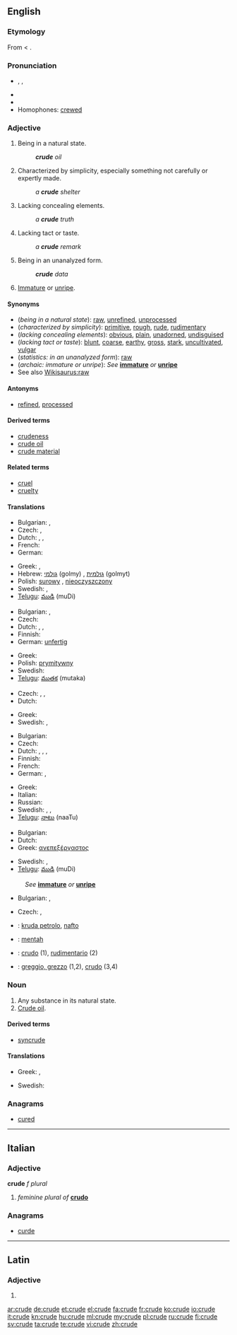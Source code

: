 {{wikipedia|dab=crude}}
==English==

===Etymology===
From {{etyl|enm}} < {{etyl|la}} {{term|crudus||raw, crude, undigested}}.

===Pronunciation===
* {{enPR|kro͞od}}, {{IPA|/kɹuːd/}}, {{SAMPA|/kru:d/}}
* {{audio|En-us-crude.ogg|Audio (US)}}
* {{rhymes|uːd}}
* Homophones: [[crewed]]

===Adjective===
{{en-adj|crud|er}}

# Being in a natural state.
#: '''''crude''' oil''
# Characterized by simplicity, especially something not carefully or expertly made.
#: ''a '''crude''' shelter''
# Lacking concealing elements.
#: ''a '''crude''' truth''
# Lacking tact or taste.
#: ''a '''crude''' remark''
# {{statistics}} Being in an unanalyzed form.
#: '''''crude''' data''
# {{archaic}} [[immature|Immature]] or [[unripe]].

====Synonyms====
* (''being in a natural state''): [[raw]], [[unrefined]], [[unprocessed]]
* (''characterized by simplicity''): [[primitive]], [[rough]], [[rude]], [[rudimentary]]
* (''lacking concealing elements''): [[obvious]], [[plain]], [[unadorned]], [[undisguised]]
* (''lacking tact or taste''): [[blunt]], [[coarse]], [[earthy]], [[gross]], [[stark]], [[uncultivated]], [[vulgar]]
* (''statistics: in an unanalyzed form''): [[raw]]
* (''archaic: immature or unripe''): ''See'' '''[[immature]]''' ''or'' '''[[unripe]]'''
* See also [[Wikisaurus:raw]]

====Antonyms====
* {{sense|being in a natural state}} [[refined]], [[processed]]

====Derived terms====
* [[crudeness]]
* [[crude oil]]
* [[crude material]]

====Related terms====
* [[cruel]]
* [[cruelty]]

====Translations====
{{trans-top|being in a natural state}}
* Bulgarian: {{t+|bg|суров}},  {{t|bg|необработен}}
* Czech: {{t-|cs|surový|m}},  {{t-|cs|syrový|m}}
* Dutch: {{t+|nl|ruw}}, {{t|nl|onbewerkt}}, {{t|nl|ongeraffineerd}}
* French: {{t+|fr|cru}}
* German: {{t+|de|roh}}
{{trans-mid}}
* Greek: {{t+|el|ακατέργαστος|m}}, {{t+|el|ανεπεξέργαστος|m}}
* Hebrew: [[גולמי]] (golmy) {{m}}, [[גולמית]] (golmyt) {{f}}
* Polish: [[surowy]] {{m}}, [[nieoczyszczony]] {{m}}
* Swedish: {{t+|sv|rå}}, {{t+|sv|grov}}
* [[Telugu]]: [[ముడి]] (muDi)
{{trans-bottom}}

{{trans-top|characterized by simplicity}}
* Bulgarian: {{t+|bg|прост}},  {{t+|bg|груб}}
* Czech: {{t-|cs|prostý|m}}
* Dutch: {{t-|nl|onafgewerkt}}, {{t|nl|rudimentair}}, {{t|nl|primitief}}
* Finnish: {{t+|fi|yksinkertainen}}
* German: [[unfertig]]
{{trans-mid}}
* Greek: {{t+|el|αδρός|m}}
* Polish: [[prymitywny]] {{m}}
* Swedish: {{t+|sv|enkel}}
* [[Telugu]]: [[ముతక]] (mutaka)
{{trans-bottom}}

{{trans-top|lacking concealing elements}}
* Czech: {{t-|cs|zřejmý|m}},  {{t-|cs|evidentní|m|f|n}},  {{t-|cs|jasný|m}}
* Dutch: {{t+|nl|naakt}}
{{trans-mid}}
* Greek: {{t+|el|χονδροειδής|m}}
* Swedish: {{t|sv|ohöljd}}, {{t|sv|oförblommerad}}
{{trans-bottom}}

{{trans-top|lacking tact or taste}}
* Bulgarian: {{t+|bg|груб}}
* Czech: {{t|cs|neomalený|m}}
* Dutch: {{t+|nl|ruw}}, {{t+|nl|grof}}, {{t-|nl|smakeloos}}, {{t-|nl|vulgair}}
* Finnish: {{t+|fi|karkea}}
* French: {{t+|fr|vulgaire|m|f}}
* German: {{t+|de|roh}}, {{t+|de|grob}}
{{trans-mid}}
* Greek: {{t+|el|άξεστος|m}}
* Italian: {{t+|it|volgare|m|f}}
* Russian: {{t+|ru|грубый}}
* Swedish: {{t+|sv|grov}}, {{t+|sv|plump}}, {{t|sv|oborstad}}
* [[Telugu]]: [[నాటు]] (naaTu)
{{trans-bottom}}

{{trans-top|statistics: in an unanalyzed form}}
* Bulgarian: {{t+|bg|суров}}
* Dutch: {{t+|nl|ruw}}
* Greek: [[ανεπεξέργαστος]] {{m}}
{{trans-mid}}
* Swedish: {{t|sv|obearbetad}}, {{t+|sv|rå}}
* [[Telugu]]: [[ముడి]] (muDi)
{{trans-bottom}}

{{trans-top|immature or unripe}}
: ''See'' '''[[immature]]''' ''or'' '''[[unripe]]'''
* Bulgarian: {{t|bg|незрял}},  {{t+|bg|неузрял}}
{{trans-mid}}
* Czech: {{t|cs|nedozrálý|m}},  {{t-|cs|nezralý|m}}
{{trans-bottom}}

{{checktrans-top}}
* {{ttbc|eo}}: [[kruda petrolo]], [[nafto]]
* {{ttbc|id}}: [[mentah]]
{{trans-mid}}
* {{ttbc|es}}: [[crudo]] (1), [[rudimentario]] (2)
* {{ttbc|it}}: [[greggio, grezzo]] (1,2), [[crudo]] (3,4)
{{trans-bottom}}

===Noun===
{{en-noun}}

# Any substance in its natural state.
# [[crude oil|Crude oil]].

====Derived terms====
* [[syncrude]]

====Translations====
{{trans-top|any substance in its natural state}}
* Greek: {{t+|el|ακατέργαστος|m}}, {{t+|el|αργός|m}}
{{trans-mid}}
* Swedish: {{t|sv|råämne|n}}
{{trans-bottom}}

===Anagrams===
* [[cured#English|cured]]

----

==Italian==

===Adjective===
'''crude''' ''f plural''

# ''feminine plural of'' '''[[crudo#Italian|crudo]]'''

===Anagrams===
* [[curde#Italian|curde]]

----

==Latin==

===Adjective===
{{la-adj-form|crūde}}

# {{inflection of|crudus|crūdus|voc|m|s|lang=la}}

[[ar:crude]]
[[de:crude]]
[[et:crude]]
[[el:crude]]
[[fa:crude]]
[[fr:crude]]
[[ko:crude]]
[[io:crude]]
[[it:crude]]
[[kn:crude]]
[[hu:crude]]
[[ml:crude]]
[[my:crude]]
[[pl:crude]]
[[ru:crude]]
[[fi:crude]]
[[sv:crude]]
[[ta:crude]]
[[te:crude]]
[[vi:crude]]
[[zh:crude]]